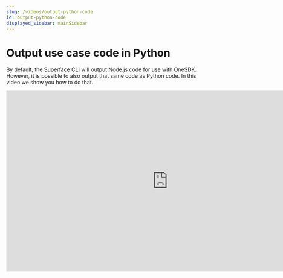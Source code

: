 ```yaml
---
slug: /videos/output-python-code
id: output-python-code
displayed_sidebar: mainSidebar
---
```


# Output use case code in Python

By default, the Superface CLI will output Node.js code for use with OneSDK. However, it is possible to also output that same code as Python code. In this video we show you how to do that.

<iframe
  width="853"
  height="480"
  src="https://www.youtube.com/embed/kegsZmdikQU"
  title="YouTube video player"
  frameborder="0"
  allow="accelerometer; autoplay; clipboard-write; encrypted-media; gyroscope; picture-in-picture; web-share"
  allowfullscreen
></iframe>
